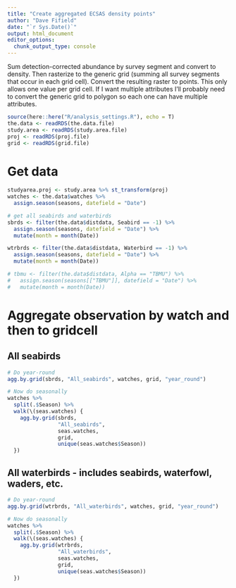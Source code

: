 ```yaml
---
title: "Create aggregated ECSAS density points"
author: "Dave Fifield"
date: "`r Sys.Date()`"
output: html_document
editor_options: 
  chunk_output_type: console
---
```



Sum detection-corrected abundance by survey segment and convert to density. Then
rasterize to the generic grid (summing all survey segments that occur in each
grid cell). Convert the resulting raster to points. This only allows one value
per grid cell. If I want multiple attributes I'll probably need to convert the
generic grid to polygon so each one can have multiple attributes.


```r
source(here::here("R/analysis_settings.R"), echo = T)
the.data <- readRDS(the.data.file)
study.area <- readRDS(study.area.file)
proj <- readRDS(proj.file)
grid <- readRDS(grid.file)
```


# Get data

```r
studyarea.proj <- study.area %>% st_transform(proj)
watches <- the.data$watches %>% 
  assign.season(seasons, datefield = "Date")

# get all seabirds and waterbirds
sbrds <- filter(the.data$distdata, Seabird == -1) %>% 
  assign.season(seasons, datefield = "Date") %>% 
  mutate(month = month(Date))

wtrbrds <- filter(the.data$distdata, Waterbird == -1) %>% 
  assign.season(seasons, datefield = "Date") %>% 
  mutate(month = month(Date))

# tbmu <- filter(the.data$distdata, Alpha == "TBMU") %>% 
#   assign.season(seasons[["TBMU"]], datefield = "Date") %>% 
#   mutate(month = month(Date))
```


# Aggregate observation by watch and then to gridcell

## All seabirds

```r
# Do year-round
agg.by.grid(sbrds, "All_seabirds", watches, grid, "year_round")

# Now do seasonally
watches %>%
  split(.$Season) %>%
  walk(\(seas.watches) {
    agg.by.grid(sbrds,
                "All_seabirds",
                seas.watches,
                grid,
                unique(seas.watches$Season))
  })
```

## All waterbirds - includes seabirds, waterfowl, waders, etc.

```r
# Do year-round
agg.by.grid(wtrbrds, "All_waterbirds", watches, grid, "year_round")

# Now do seasonally
watches %>%
  split(.$Season) %>%
  walk(\(seas.watches) {
    agg.by.grid(wtrbrds,
                "All_waterbirds",
                seas.watches,
                grid,
                unique(seas.watches$Season))
  })
```
